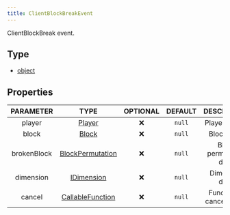 ```yaml
---
title: ClientBlockBreakEvent
---
```


ClientBlockBreak event.

## Type
- [object](https://developer.mozilla.org/en-US/docs/Web/JavaScript/Reference/Global_Objects/Object)

## Properties

| PARAMETER | TYPE | OPTIONAL | DEFAULT | DESCRIPTION |
| :-------: | :--: | :------: | :-----: | :---------: |
| player | [Player](/docs/classes/player) |  ❌   | `null`  | Player object. |
| block | [Block](https://docs.microsoft.com/en-us/minecraft/creator/scriptapi/mojang-minecraft/block) |  ❌   | `null`  | Block data. |
| brokenBlock | [BlockPermutation](https://docs.microsoft.com/en-us/minecraft/creator/scriptapi/mojang-minecraft/blockpermutation) |  ❌   | `null`  | Block permutation data. |
| dimension | [IDimension](https://docs.microsoft.com/en-us/minecraft/creator/scriptapi/mojang-minecraft/dimension) |  ❌   | `null`  | Dimension data. |
| cancel | [CallableFunction](https://developer.mozilla.org/en-US/docs/Web/JavaScript/Reference/Global_Objects/Function) |  ❌   | `null`  | Function to cancel event. |

